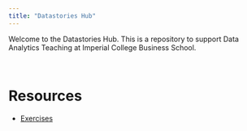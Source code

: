 ```yaml
---
title: "Datastories Hub" 
---
```


Welcome to the Datastories Hub. This is a repository to support Data Analytics Teaching at Imperial College Business School. 

<br>

# Resources

- [Exercises](exercises.html)




